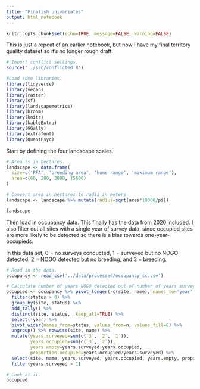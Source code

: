 ```yaml
---
title: "Finalish univariates"
output: html_notebook
---
```


```r
knitr::opts_chunk$set(echo=TRUE, message=FALSE, warning=FALSE)
```

This is just a repeat of an earlier notebook, but now I have my final territory quality dataset so it's no longer  rough draft.

```r
# Import conflict settings.
source('../src/conflicted.R')

#Load some libraries.
library(tidyverse)
library(vegan)
library(raster)
library(sf)
library(landscapemetrics)
library(broom)
library(knitr)
library(kableExtra)
library(GGally)
library(extrafont)
library(QuantPsyc)
```

Start by defining the four landscape scales.

```r
# Area is in hectares.
landscape <- data.frame(
  size=c('PFA', 'breeding area', 'home range', 'maximum range'),
  area=c(60, 200, 3800, 15600)
)

# Convert area in hectares to radii in meters.
landscape <- landscape %>% mutate(radius=sqrt(area*10000/pi))

landscape
```

Then load in occupancy data. This finally has the data from 2020 included. I also filter out all sites with a single year of survey data, since occupied sites are more likely to be detected so there is a bias towards one-year-occupieds.

In this data set, 0 = no surveys conducted, 1 = surveyed but no NOGO detected, 2 = NOGO detected but no breeding, and 3 = breeding.

```r
# Read in the data.
occupancy <- read_csv('../data/processed/occupancy_sc.csv')

# Calculate number of years NOGO detected out of number of years surveyed.
occupied <- occupancy %>% pivot_longer(-c(site, name), names_to='year', values_to='status') %>%
  filter(status > 0) %>% 
  group_by(site, status) %>% 
  add_tally() %>% 
  distinct(site, status, .keep_all=TRUE) %>% 
  select(-year) %>% 
  pivot_wider(names_from=status, values_from=n, values_fill=0) %>% 
  ungroup() %>% rowwise(site, name) %>% 
  mutate(years.surveyed=sum(c(`3`, `2`, `1`)),
         years.occupied=sum(c(`3`, `2`)),
         years.empty=years.surveyed-years.occupied,
         proportion.occupied=years.occupied/years.surveyed) %>% 
  select(site, name, years.surveyed, years.occupied, years.empty, proportion.occupied) %>% 
  filter(years.surveyed > 1)

# Look at it.
occupied
```
